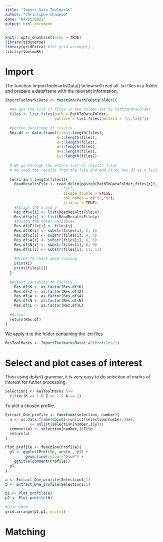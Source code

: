 ```yaml
---
title: "Import Data Toolmarks"
author: "Christophe Champod"
date: "04/01/2021"
output: html_document
---
```


```r
knitr::opts_chunk$set(echo = TRUE)
library(tidyverse)
library(gridExtra) #for grid.arrange()
library(toolmaRk)
```

# Import

The function ImportToolmarksData() below will read all .txt files in a folder and prepare a dataframe with the relevant information.

```r
ImportToolmarksData <- function(PathToDataFolder){
  
  #We get the list of files in the folder set by PathToDataFolder
  files <- list.files(path = PathToDataFolder,
                      pattern = list.files(pattern = "\\.txt$"))
  
  #Define dataframe of results
  Res.df <- data.frame(File=1:length(files),
                       K=1:length(files),
                       Z=1:length(files),
                       A=1:length(files),
                       N=1:length(files),
                       L=1:length(files))
  
  # We go through the entire list of results files
  # We read the results from the file and add it to Res.df as a list
  
  for(i in 1:length(files)){
    ReadResultsFile <- read_delim(paste0(PathToDataFolder,files[i]), 
                          "\t", 
                          escape_double = FALSE, 
                          col_names = c("x","y"), 
                          trim_ws = TRUE)
    #Assign the x and y  
    Res.df$x[i] <- list(ReadResultsFile$x)
    Res.df$y[i] <- list(ReadResultsFile$y)
    #Assign the other variables
    Res.df$File[i] <- files[i]
    Res.df$K[i] <- substr(files[i], 2, 2)
    Res.df$Z[i] <- substr(files[i], 4, 4)
    Res.df$A[i] <- substr(files[i], 6, 6)
    Res.df$N[i] <- substr(files[i], 8, 9)
    Res.df$L[i] <- substr(files[i], 11, 11)
    
    #Print to check when running
    print(i)
    print(files[i])
  }
  
  #Adjust variables to factors
    Res.df$K <- as.factor(Res.df$K)
    Res.df$Z <- as.factor(Res.df$Z)
    Res.df$A <- as.factor(Res.df$A)
    Res.df$N <- as.factor(Res.df$N)
    Res.df$L <- as.factor(Res.df$L)
    
  #Output
  return(Res.df)
}
```

We apply it to the folder containing the .txt files

```r
ResToolMarks <- ImportToolmarksData("AllProfiles/")
```

# Select and plot cases of interest

Then using dplyr() grammar, it is very easy to do selection of marks of interest for futher processing.

```r

Selection1 <- ResToolMarks %>%
  filter(K == 1 & Z == 1 & A == 2)
```

To plot a chosen profile.

```r
Extract_One_profile <- function(selection, number){
  a <- as.data.frame(cbind(x=unlist(selection[number,]$x),
           y= unlist(selection[number,]$y)))
  comment(a) <- selection[number,]$File
  return(a)
}

Plot_profile <- function(Profile){
  p1 <- ggplot(Profile, aes(x , y)) + 
         geom_line(colour="blue") +
    ggtitle(comment(Profile))
  p1
}
```

```r
a <- Extract_One_profile(Selection1,1)
b <- Extract_One_profile(Selection1,5)

p1 <- Plot_profile(a)
p2 <- Plot_profile(b)

#Goin them
grid.arrange(p1,p2, ncol=1)
```

# Matching

```r

```



